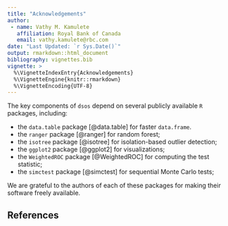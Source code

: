 ```yaml
---
title: "Acknowledgements"
author:
 - name: Vathy M. Kamulete
   affiliation: Royal Bank of Canada
   email: vathy.kamulete@rbc.com
date: "Last Updated: `r Sys.Date()`"
output: rmarkdown::html_document
bibliography: vignettes.bib
vignette: >
  %\VignetteIndexEntry{Acknowledgements}
  %\VignetteEngine{knitr::rmarkdown}
  %\VignetteEncoding{UTF-8}
---
```


The key components of `dsos` depend on several publicly available `R` packages,
including:

- the `data.table` package [@data.table] for faster `data.frame`.
- the `ranger` package [@ranger] for random forest;
- the `isotree` package [@isotree] for isolation-based outlier detection;
- the `ggplot2` package [@ggplot2] for visualizations;
- the `WeightedROC` package [@WeightedROC] for computing the test statistic;
- the `simctest` package [@simctest] for sequential Monte Carlo tests;

We are grateful to the authors of each of these packages for making their
software freely available.

## References

